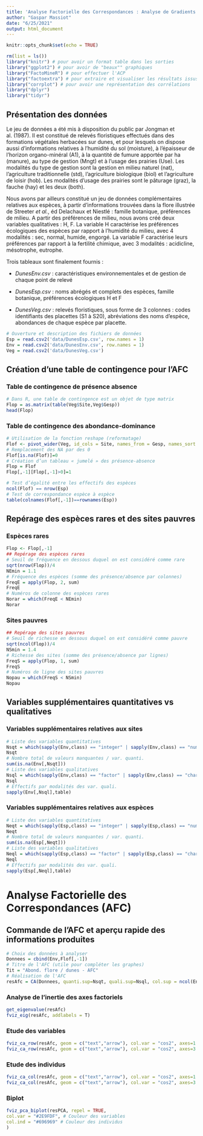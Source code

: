```yaml
---
title: 'Analyse Factorielle des Correspondances : Analyse de Gradients Floristiques'
author: "Gaspar Massiot"
date: "6/25/2021"
output: html_document
---
```


```r
knitr::opts_chunk$set(echo = TRUE)
```

```r
rm(list = ls())
library("knitr") # pour avoir un format table dans les sorties
library("ggplot2") # pour avoir de "beaux"" graphiques
library("FactoMineR") # pour effectuer l'ACP
library("factoextra") # pour extraire et visualiser les résultats issus de FactoMineR
library("corrplot") # pour avoir une représentation des corrélations
library("dplyr")
library("tidyr")
```

## Présentation des données

Le jeu de données a été mis à disposition du public par Jongman et al. (1987). Il est constitué de relevés floristiques effectués dans des formations végétales herbacées sur dunes, et pour lesquels on dispose aussi d'informations relatives à l'humidité du sol (moisture), à l'épaisseur de l'horizon organo-minéral (A1), à la quantité de fumure apportée par ha (manure), au type de gestion (Mngt) et à l'usage des prairies (Use). Les modalités du type de gestion sont la gestion en milieu naturel (nat), l'agriculture traditionnelle (std), l'agriculture biologique (biol) et l'agriculture de loisir (hob). Les modalités d'usage des prairies sont le pâturage (graz), la fauche (hay) et les deux (both).

Nous avons par ailleurs constitué un jeu de données complémentaires relatives aux espèces, à partir d'informations trouvées dans la flore illustrée de Streeter *et al.*, éd Delachaux et Niestlé : famille botanique, préférences de milieu. A partir des préférences de milieu, nous avons créé deux variables qualitatives : H, F. La variable H caractérise les préférences écologiques des espèces par rapport à l'humidité du milieu, avec 4 modalités : sec, normal, humide, engorgé. La variable F caractérise leurs préférences par rapport à la fertilité chimique, avec 3 modalités : acidicline, mésotrophe, eutrophe.

Trois tableaux sont finalement fournis :

-   *DunesEnv.csv* : caractéristiques environnementales et de gestion de chaque point de relevé

-   *DunesEsp.csv* : noms abrégés et complets des espèces, famille botanique, préférences écologiques H et F

-   *DunesVeg.csv* : relevés floristiques, sous forme de 3 colonnes : codes identifiants des placettes (S1 à S20), abréviations des noms d'espèce, abondances de chaque espèce par placette.

```r
# Ouverture et description des fichiers de données
Esp = read.csv2('data/DunesEsp.csv', row.names = 1)
Env = read.csv2('data/DunesEnv.csv', row.names = 1)
Veg = read.csv2('data/DunesVeg.csv')
```

## Création d'une table de contingence pour l'AFC

### Table de contingence de présence absence

```r
# Dans R, une table de contingence est un objet de type matrix
Flop = as.matrix(table(Veg$Site,Veg$Gesp))
head(Flop)
```

### Table de contingence des abondance-dominance

```r
# Utilisation de la fonction reshape (reformatage) 
Flof <- pivot_wider(Veg, id_cols = Site, names_from = Gesp, names_sort = T, values_from = Abond)
# Remplacement des NA par des 0
Flof[is.na(Flof)]=0
# Création d’un tableau « jumelé » des présence-absence
Flop = Flof
Flop[,-1][Flop[,-1]>0]=1
```

```r
# Test d’égalité entre les effectifs des espèces
ncol(Flof) == nrow(Esp)
# Test de correspondance espèce à espèce
table(colnames(Flof[,-1])==rownames(Esp))
```

## Repérage des espèces rares et des sites pauvres

### Espèces rares

```r
Flop <- Flop[,-1]
## Repérage des espèces rares
# Seuil de fréquence en dessous duquel on est considéré comme rare
sqrt(nrow(Flop))/4
NEmin = 1.1
# Fréquence des espèces (somme des présence/absence par colonnes)
FreqE = apply(Flop, 2, sum)
FreqE
# Numéros de colonne des espèces rares
Norar = which(FreqE < NEmin)
Norar
```

### Sites pauvres

```r
## Repérage des sites pauvres
# Seuil de richesse en dessous duquel on est considéré comme pauvre
sqrt(ncol(Flop))/4
NSmin = 1.4
# Richesse des sites (somme des présence/absence par lignes)
FreqS = apply(Flop, 1, sum)
FreqS
# Numéros de ligne des sites pauvres
Nopau = which(FreqS < NSmin)
Nopau
```

## Variables supplémentaires quantitatives vs qualitatives

### Variables supplémentaires relatives aux sites

```r
# Liste des variables quantitatives
Nsqt = which(sapply(Env,class) == "integer" | sapply(Env,class) == "numeric")
Nsqt
# Nombre total de valeurs manquantes / var. quanti.
sum(is.na(Env[,Nsqt])) 
# Liste des variables qualitatives
Nsql = which(sapply(Env,class) == "factor" | sapply(Env,class) == "character")
Nsql
# Effectifs par modalités des var. quali.
sapply(Env[,Nsql],table) 
```

### Variables supplémentaires relatives aux espèces

```r
# Liste des variables quantitatives
Neqt = which(sapply(Esp,class) == "integer" | sapply(Esp,class) == "numeric")
Neqt
# Nombre total de valeurs manquantes / var. quanti.
sum(is.na(Esp[,Neqt]))
# Liste des variables qualitatives
Neql = which(sapply(Esp,class) == "factor" | sapply(Esp,class) == "character")
Neql
# Effectifs par modalités des var. quali.
sapply(Esp[,Neql],table) 
```

# Analyse Factorielle des Correspondances (AFC)

## Commande de l'AFC et aperçu rapide des informations produites

```r
# Choix des données à analyser
Donnees = cbind(Env,Flof[,-1])
# Titre de l'AFC (utile pour compléter les graphes)
Tit = "Abond. flore / dunes - AFC"
# Réalisation de l'AFC
resAfc = CA(Donnees, quanti.sup=Nsqt, quali.sup=Nsql, col.sup = ncol(Env)+Norar, graph=F)

```

### Analyse de l'inertie des axes factoriels

```r
get_eigenvalue(resAfc)
fviz_eig(resAfc, addlabels = T)
```

### Etude des variables

```r
fviz_ca_row(resAfc, geom = c("text","arrow"), col.var = "cos2", axes=1:2) + theme_classic()
fviz_ca_row(resAfc, geom = c("text","arrow"), col.var = "cos2", axes=3:4) + theme_classic()
```

### Etude des individus

```r
fviz_ca_col(resAfc, geom = c("text","arrow"), col.var = "cos2", axes=1:2) + theme_classic()
fviz_ca_col(resAfc, geom = c("text","arrow"), col.var = "cos2", axes=3:4) + theme_classic()
```

### Biplot

```r
fviz_pca_biplot(resPCA, repel = TRUE,
col.var = "#2E9FDF", # Couleur des variables
col.ind = "#696969" # Couleur des individus
)
```
